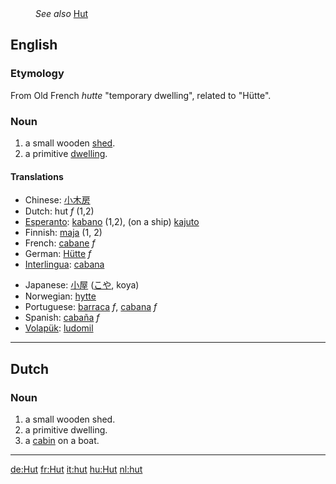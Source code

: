:''See also'' [[Hut]]
==English==
===Etymology===
From Old French ''hutte'' "temporary dwelling", related to {{G.}} "H&uuml;tte".
=== Noun ===
#a small wooden [[shed]].
#a primitive [[dwelling]].

====Translations====
{{top}}
*Chinese: [[小木房]]
*Dutch: hut ''f'' (1,2)
*[[Esperanto]]: [[kabano]] (1,2), (on a ship) [[kajuto]]
*Finnish: [[maja]] (1, 2)
*French: [[cabane]] ''f''
*German: [[Hütte]] ''f''
*[[Interlingua]]: [[cabana]]
{{mid}}
*Japanese: [[小屋]] ([[こや]], koya)
*Norwegian: [[hytte]]
*Portuguese: [[barraca]] ''f'', [[cabana]] ''f''
*Spanish: [[cabaña]] ''f''
*[[Volapük]]: [[ludomil]]
{{bottom}}
----
==Dutch==
=== Noun ===
#a small wooden shed.
#a primitive dwelling.
#a [[cabin]] on a boat.

----
[[de:Hut]]
[[fr:Hut]]
[[it:hut]]
[[hu:Hut]]
[[nl:hut]]